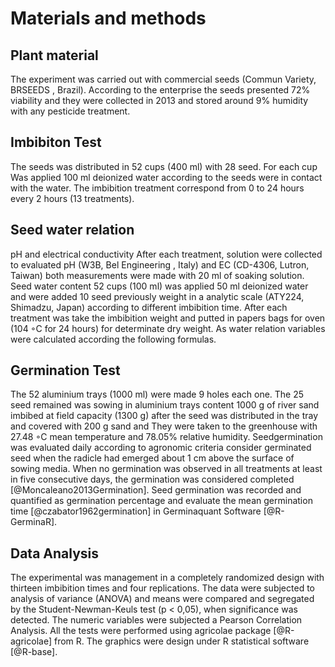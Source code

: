 # Materials and methods

## Plant material

The experiment was carried out with commercial seeds (Commun Variety, BRSEEDS , Brazil). According to the enterprise the seeds presented 72% viability and they were collected in 2013 and stored around 9% humidity with any pesticide treatment. 

## Imbibiton Test

The seeds was distributed in 52 cups (400 ml) with 28 seed. For each cup Was applied 100 ml deionized water according to the seeds were in contact with the water. The imbibition treatment correspond from 0 to 24 hours every 2 hours (13 treatments).

## Seed water relation

pH and electrical conductivity After each treatment, solution were collected to evaluated pH (W3B, Bel Engineering , Italy) and EC (CD-4306, Lutron, Taiwan) both measurements were made with 20 ml of soaking solution. Seed water content 52 cups (100 ml) was applied 50 ml deionized water and were added 10 seed previously weight in a analytic scale (ATY224, Shimadzu, Japan) according to different imbibition time. After each treatment was take the imbibition weight and putted in papers bags for oven (104 ◦C for 24 hours) for determinate dry weight. As water relation variables were calculated according the following formulas.


## Germination Test

The 52 aluminium trays (1000 ml) were made 9 holes each one. The 25 seed remained was sowing in aluminium trays content 1000 g of river sand imbibed at field capacity (1300 g) after the seed was distributed in the tray and covered with 200 g sand and They were taken to the greenhouse with 27.48 ◦C mean temperature and 78.05% relative humidity. Seedgermination was evaluated daily according to agronomic criteria consider germinated seed when the radicle had emerged about 1 cm above the surface of sowing media. When no germination was observed in all treatments at least in five consecutive days, the germination was considered completed [@Moncaleano2013Germination]. Seed germination was recorded and quantified as germination percentage and evaluate the mean germination time [@czabator1962germination] in Germinaquant Software [@R-GerminaR].


## Data Analysis

The experimental was management in a completely randomized design with thirteen imbibition times and four replications. The data were subjected to analysis of variance (ANOVA) and means were compared and segregated by the Student-Newman-Keuls test (p < 0,05), when significance was detected. The numeric variables were subjected a Pearson Correlation Analysis. All the tests were performed using agricolae package [@R-agricolae] from R. The graphics were design under R statistical software [@R-base].

